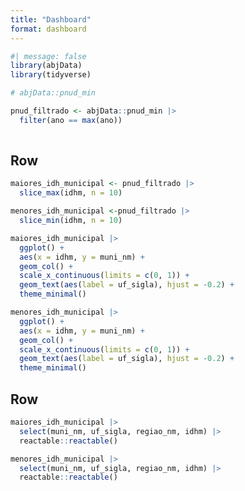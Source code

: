```yaml
---
title: "Dashboard"
format: dashboard
---
```


```r
#| message: false
library(abjData)
library(tidyverse)
```


```r

# abjData::pnud_min

pnud_filtrado <- abjData::pnud_min |> 
  filter(ano == max(ano))
  
```


## Row

```r
maiores_idh_municipal <- pnud_filtrado |> 
  slice_max(idhm, n = 10)

menores_idh_municipal <-pnud_filtrado |> 
  slice_min(idhm, n = 10)
```


```r
maiores_idh_municipal |> 
  ggplot() +
  aes(x = idhm, y = muni_nm) +
  geom_col() +
  scale_x_continuous(limits = c(0, 1)) +
  geom_text(aes(label = uf_sigla), hjust = -0.2) +
  theme_minimal()
```

```r
menores_idh_municipal |> 
  ggplot() +
  aes(x = idhm, y = muni_nm) +
  geom_col() +
  scale_x_continuous(limits = c(0, 1)) +
  geom_text(aes(label = uf_sigla), hjust = -0.2) +
  theme_minimal()
```

<!-- ::: {.card} -->
<!-- exemplo de card -->
<!-- ::: -->

## Row

```r
maiores_idh_municipal |> 
  select(muni_nm, uf_sigla, regiao_nm, idhm) |> 
  reactable::reactable()
```


```r
menores_idh_municipal |> 
  select(muni_nm, uf_sigla, regiao_nm, idhm) |> 
  reactable::reactable()
```


